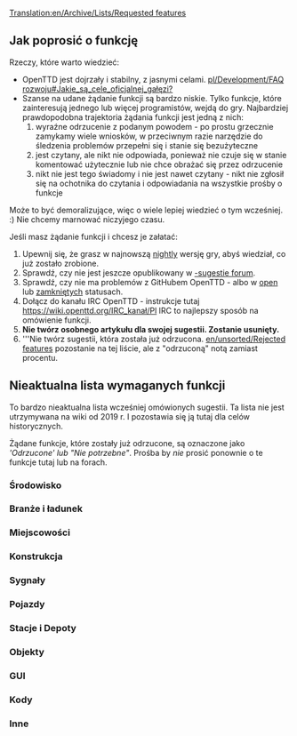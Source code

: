 [[Translation:en/Archive/Lists/Requested features]]
 <!--{{outdated}}-->{{pl/nieaktualizowane}}




==Jak poprosić o funkcję==

Rzeczy, które warto wiedzieć:

* OpenTTD jest dojrzały i stabilny, z jasnymi celami. [[pl/Development/FAQ rozwoju#Jakie_są_cele_oficjalnej_gałęzi?]]
* Szanse na udane żądanie funkcji są bardzo niskie. Tylko funkcje, które zainteresują jednego lub więcej programistów, wejdą do gry. Najbardziej prawdopodobna trajektoria żądania funkcji jest jedną z nich:
*# wyraźne odrzucenie z podanym powodem - po prostu grzecznie zamykamy wiele wniosków, w przeciwnym razie narzędzie do śledzenia problemów przepełni się i stanie się bezużyteczne
*# jest czytany, ale nikt nie odpowiada, ponieważ nie czuje się w stanie komentować użytecznie lub nie chce obrażać się przez odrzucenie
*# nikt nie jest tego świadomy i nie jest nawet czytany - nikt nie zgłosił się na ochotnika do czytania i odpowiadania na wszystkie prośby o funkcje

Może to być demoralizujące, więc o wiele lepiej wiedzieć o tym wcześniej. :) Nie chcemy marnować niczyjego czasu.

Jeśli masz żądanie funkcji i chcesz je załatać:
#Upewnij się, że grasz w najnowszą [[pl/Nocne budowania|nightly]] wersję gry, abyś wiedział, co już zostało zrobione.
#Sprawdź, czy nie jest jeszcze opublikowany w [http://www.tt-forums.net/viewforum.php?f=32 -sugestie forum].
#Sprawdź, czy nie ma problemów z GitHubem OpenTTD - albo w [https://github.com/OpenTTD/OpenTTD/issues open] lub [https://github.com/OpenTTD/OpenTTD/issues?q=is%3Aissue+is%3Aclosed zamkniętych] statusach.
#Dołącz do kanału IRC OpenTTD - instrukcje tutaj https://wiki.openttd.org/IRC_kanał/Pl IRC to najlepszy sposób na omówienie funkcji.
#'''Nie twórz osobnego artykułu dla swojej sugestii. Zostanie usunięty.'''
#'''Nie twórz sugestii, która została już odrzucona. [[en/unsorted/Rejected features]] pozostanie na tej liście, ale z "odrzuconą" notą zamiast procentu.

==Nieaktualna lista wymaganych funkcji==

To bardzo nieaktualna lista wcześniej omówionych sugestii. Ta lista nie jest utrzymywana na wiki od 2019 r. I pozostawia się ją tutaj dla celów historycznych.

Żądane funkcje, które zostały już odrzucone, są oznaczone jako '''Odrzucone'  lub  "Nie potrzebne"''. Prośba by ''nie'' prosić ponownie o te funkcje tutaj lub na forach. 

===Środowisko===
{{en/rf header}}
{{en/rf|All Climates World|not needed|36764|Rejected}}
{{en/rf|Remove Trees|90%|49326|Latest version of patch is r20180}}
{{en/rf|Trees growth reduced|90%|45502|Latest version of patch is r20180}}
{{en/rf|Create Realistic Heightmap|50%|33956|Latest version of patch is r13922}}
{{en/rf|[[pl/unsorted/Cykl Dzień/Wieczór|Day/Night Cycle]]|not needed|36929|Use [[pl/Manual/NewGRF|NewGRFs]]}}
{{en/rf|Grass on unused tracks|not needed|32285|Rejected}}
{{en/rf|Higher mountains in map|100%|40844|In trunk since r27010}}
{{en/rf|Improved Timetable Management|75%|39276|Latest version of patch is r17628}}
{{en/rf|Increase terraforming cost|not needed|8252|Use [[pl/Manual/NewGRF|NewGRFs]]}}
{{en/rf|Larger map sizes|100%|33137|4096x4096 in trunk since r26319, even larger maps are rejected}}
{{en/rf|More Map Settings (MMS)|50%|39899|Latest version of patch is r14439}}
{{en/rf|New Title Screen|100%|42044|Title screen is occasionally changed when releasing a new version}}
{{en/rf|Seasons|not needed|15487|NewGRF variable snowline supported since r9371}}
{{en/rf|Snow in temperate climate|not needed|24574|Rejected}}
{{en/rf|Tracking Viewport|75%|43473|Latest version of patch is r20082}}
{{en/rf|Underwater levels|50%|31576|Visible or not, Latest version of patch is r11127}}
{{en/rf|Weather|not needed|24574|Rejected}}
{{en/rf footer}}

===Branże i ładunek===
{{en/rf header}}
{{en/rf|Changes to the Original Industries|not needed|37049|Use [[pl/Manual/NewGRF|NewGRFs]]}}
{{en/rf|Industry budgets|not needed|30898|Rejected}}
{{en/rf|New Industry Closures|not needed|36653|Use [[pl/Manual/NewGRF|NewGRFs]]}}
{{en/rf|[[pl/Manual/Dystrybucja ładunku|Passenger and cargo distribution]]|100%|41992|Cargodest is dead.  Cargodist in trunk since r25361}}
{{en/rf footer}}

===Miejscowości===
{{en/rf header}}
{{en/rf|Colour Town Ratings|75%|42598|Indicate Town Rating with colour in Title, latest version of patch is r18684}}
{{en/rf|Limit town growth|50%|32083|Latest version of patch is r9894 (old!)}}
{{en/rf|Maximum Town Size|75%|35219|Very similar to patch above, latest version of patch is r15815}}
{{en/rf|Minimum Town Distance|75%|33625|Latest version of patch is r18656}}
{{en/rf|New Town Grid|50%|40922|Latest version of patch is r15096}}
{{en/rf footer}}

===Konstrukcja===
{{en/rf header}}
{{en/rf|Better statue placement|100%|49413| In trunk! r19206}}
{{en/rf|Copy and paste|10%|41259|Rejected only in its current form, latest version of patch is r22255}}
{{en/rf|[[en/Archive/Manual/Settings/Custom Bridgeheads]]|not needed|20211|Rejected}}
{{en/rf|Diagonal clearing and leveling|100%|19311| In trunk since r21500}}
{{en/rf|Diagonal level crossings|50%|26584|4=Also see [http://www.tt-forums.net/viewtopic.php?t=26385 TTDPatch suggestion], latest version of patch is r5911 (V. old!)}}
{{en/rf|Diagonal roads, tunnels, bridges|0%|7104|}}
{{en/rf|Enhanced tunnels|not needed|36661|Rejected}}
{{en/rf|Limit flattening to sea level|not needed|32295|4=Rejected}}
{{en/rf|Minimise autosignal gaps|100%|35443|In trunk since r24129}}
{{en/rf|Bridges between any land level|not needed|43188|Rejected}}
{{en/rf|Non-instant construction|not needed|32301|Rejected}}
{{en/rf|Purchase land faster|75%|29495|Drag a box, latest version of patch is r19990}}
{{en/rf|Realistic Level Crossing|not needed|39830|Use [[pl/Manual/Sygnalizacja#Sygnały trasy|Path Signals]]}}
{{en/rf|[[en/Shared Tracks]]|75%|34292|Latest version of patch is r12346.}}
{{en/rf|[[en/HackaLittleBit/Under Water Tunnels|Underwater tunnels]]|75%|41775|Latest version of patch is r19518}}
{{en/rf|Undo feature|not needed|38377|Rejected.}}
{{en/rf|Close adjacent level crossings|50%|46091|Latest version of patch is r18359}}
{{en/rf footer}}

===Sygnały===
{{en/rf header}}
{{en/rf|Long Reserve PBS Signal|not needed|42675|Rejected}}
{{en/rf|Priority Path Signal (PPS)|not needed|40393|Rejected}}
{{en/rf|Route markers|not needed|30118|Rejected}}
{{en/rf|[[en/HackaLittleBit/Tunnel Signals|Signals in tunnels and on bridges]]|75%|41260|Latest version of patch is r24024}}
{{en/rf|Traffic Lights|not needed|36261|Rejected}}
{{en/rf|Multi-Aspect Signals (MAS)|not needed|45304|Rejected}}
{{en/rf|Signal Extensions (SignalEx)|75%|45208|General support for complex signal extension (i.e., programmable). Latest version of patch is r17618}}
{{en/rf footer}}

===Pojazdy===
{{en/rf header}}
{{en/rf|More diesel smoke|100%|19896|In trunk since r20376}}
{{en/rf|Adjustable plane crash probability|not needed|32202|Rejected - use the cheat if necessary)}}
{{en/rf|Disable Train Reverse when waiting for too long|100%|40024|In trunk since r21962 (See also [[en/Archive/Manual/Settings/Disable Train Reversing]])}}
{{en/rf|Easy conversion for different rail types|not needed|31622|Rejected}}
{{en/rf|Improved Breakdowns|75%|39518|Last version of patch is r19152}}
{{en/rf|Plane landing queues|75%|15502|Last version of the patch is r17510}}
{{en/rf|Ship Distance|50%|42758|Stop ships from going on top of each other, last version of patch is r16018}}
{{en/rf footer}}

===Stacje i Depoty===
{{en/rf header}}
{{en/rf|Airports built by parts|0%|29914|4=Look at [http://www.tt-forums.net/viewtopic.php?t=45654 NewGRF Airports] as well}}
{{en/rf|City owned airports|0%|20093|}}
{{en/rf|Close Airports|100%|33418|In trunk since r24127}}
{{en/rf|Display station coverage|0%|32363|}}
{{en/rf|Multi-track railway stations divided into platforms for improved vehicle ordering|not needed|46505|Rejected}}
{{en/rf|Drive through depots|not needed|42312|Rejected}}
{{en/rf|Infrastructure Sharing|75%|42254|}}
{{en/rf|Long train depots|not needed|34574|4=Use NewGRF [https://www.tt-forums.net/viewtopic.php?p=1191359#p1191359 Example]}}
{{en/rf|RV (Road Vehicle) Waypoints|not needed|33179|Rejected - one can use "go via" orders on drive through road stops instead since r12689}}
{{en/rf|Sloped Stations|50%|41433|}}
{{en/rf|Stations on bridges|not needed|40606|Rejected}}
{{en/rf|Trains through non-stop stations / Whistle boards|not needed|38015|Rejected}}
{{en/rf|Upgrade airports|90%|35867|4=Also see [http://www.tt-forums.net/viewtopic.php?t=28962 Replace Airport] thread}}
{{en/rf footer}}

===Objekty===
{{en/rf header}}
{{en/rf|Completely shore|90%|34401|}}
{{en/rf|NewObjects|100%|49783|Implemented in r20673}}
{{en/rf footer}}

===GUI===
{{en/rf header}}
{{en/rf|OpenTTD GUI Re-arrangement|50%|3826|Project Page: http://dev.openttdcoop.org/projects/openttd-gui}}
{{en/rf|Advanced expenses column|10%|31455|}}
{{en/rf|Better graphs|75%|31984|}}
{{en/rf|Clean up patch options|10%|32191|}}
{{en/rf|Configurable hotkeys|100%|38343|In trunk since r20055 and related commits}}
{{en/rf|[[en/Community/Patches/Font selection GUI]]|75%|29766|}}
{{en/rf|Improvement for GUI toolbar|0%|40843|}}
{{en/rf|Longer history of finances|not needed|21079|Rejected}}
{{en/rf|Multiplayer server list filtering|90%|43160|Latest version of patch is r22449.}}
{{en/rf|New Chat Window|50%|40927|}}
{{en/rf|New Station Building GUI|50%|41222|}}
{{en/rf|New Station GUI|50%|40419|}}
{{en/rf|NewGRF GUI Window 2|50%|35001|}}
{{en/rf|Toggle Terrain on Minimap|100%|42257|In trunk since r18665}}
{{en/rf footer}}

===Kody===
{{en/rf header}}
{{en/rf|Local authority doesn't reject you|90%|30807|}}
{{en/rf footer}}

===Inne===
{{en/rf header}}
{{en/rf|Leasing|not needed|49389|Rejected}}
{{en/rf|Adjustable day length|50%|42432}}
{{en/rf|Alphabetized openttd.cfg|50%|32164|}}
{{en/rf|Auto-download NewGrfs|not needed|32764|Use centralised [[pl/Manual/Serwis Dodatków|Content Service]] (BaNaNaS) instead.}}
{{en/rf|Better save game naming convention|10%|32308}}
{{en/rf|Built-in goals|not needed|43698|Use GameScript}}
{{en/rf|Code optimizations|50%|32319|4=Train collision detection is slow. Also see [http://www.tt-forums.net/viewtopic.php?t=27925 here] (in trunk since r10111) and [http://www.tt-forums.net/viewtopic.php?p=594775#594775 here]}}
{{en/rf|Competitive Play|not needed|42572|Use GameScript}}
{{en/rf|Draw on Map|not needed|42784|Rejected}}
{{en/rf|Improved Loans|not needed|36184|Rejected}}
{{en/rf|Load/Save Company Info|50%|40457|Save information about companies and load it back}}
{{en/rf|More Conditional Orders|50%|38317|Latest version of patch is r27962 from 11th Jan 2018}}
{{en/rf|Multicore support|rejected|37064|}}
{{en/rf|New Sound Mixer|75%|37448|orudge}}
{{en/rf|OpenGL Blitter|50%|38151|}}
{{en/rf|[Real stock market]|not needed|69780|Rejected}}
{{en/rf|Station/track templates|not needed|25037|Rejected}}
{{en/rf footer}}